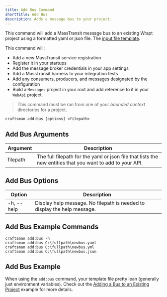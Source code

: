 ```yaml
---
title: Add Bus Command
shortTitle: Add Bus
description: Adds a message bus to your project.
---
```


This command will add a MassTransit message bus to an existing Wrapt project using a formatted yaml or json file. The [input file template](/docs/bus-template).

This command will:
* Add a new MassTransit service registration
* Register it in your startups
* Add the message broker credentials in your app settings
* Add a MassTransit harness to your integration tests
* Add any consumers, producers, and messages designated by the configuration
* Build a `Messages` project in your root and add reference to it in your `WebApi` project.

> This command must be ran from one of your *bounded context* directories for a project.

```shell
craftsman add:bus [options] <filepath>
```

## Add Bus Arguments
| Argument        | Description                                                  |
| --------------- | ------------------------------------------------------------ |
| filepath        | The full filepath for the yaml or json file that lists the new entities that you want to add to your API.

## Add Bus Options
| Option          | Description                                                  |
| --------------- | ------------------------------------------------------------ |
| -h, --help      | Display help message. No filepath is needed to display the help message.


## Add Bus Example Commands
```shell
craftsman add:bus -h
craftsman add:bus C:\fullpath\newbus.yaml
craftsman add:bus C:\fullpath\newbus.yml
craftsman add:bus C:\fullpath\newbus.json
```

## Add Bus Example
When using the `add:bus` command, your template file pretty lean (generally just environment variables). Check out the [Adding a Bus to an Existing Project](/docs/bus-template#adding-a-bus-to-an-existing-project) example for more details.